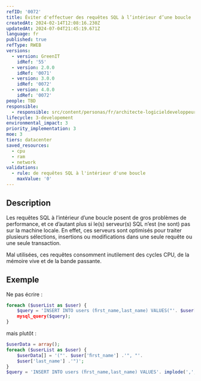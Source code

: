 ```yaml
---
refID: '0072'
title: Éviter d'effectuer des requêtes SQL à l’intérieur d’une boucle
createdAt: 2024-02-14T12:08:16.230Z
updatedAt: 2024-07-04T21:45:19.671Z
language: fr
published: true
refType: RWEB
versions:
  - version: GreenIT
    idRef: '55'
  - version: 2.0.0
    idRef: '0071'
  - version: 3.0.0
    idRef: '0072'
  - version: 4.0.0
    idRef: '0072'
people: TBD
responsible:
  - responsible: src/content/personas/fr/architecte-logicieldeveloppeur.mdx
lifecycle: 3-developement
environmental_impact: 3
priority_implementation: 3
moe: 3
tiers: datacenter
saved_resources:
  - cpu
  - ram
  - network
validations:
  - rule: de requêtes SQL à l'intérieur d'une boucle
    maxValue: '0'
---
```


## Description

Les requêtes SQL à l’intérieur d’une boucle posent de gros problèmes de performance, et ce d’autant plus si le(s) serveur(s) SQL n’est (ne sont) pas sur la machine locale. En effet, ces serveurs sont optimisés pour traiter plusieurs sélections, insertions ou modifications dans une seule requête ou une seule transaction.

Mal utilisées, ces requêtes consomment inutilement des cycles CPU, de la mémoire vive et de la bande passante.

## Exemple

Ne pas écrire :

```php
foreach ($userList as $user) {
    $query = 'INSERT INTO users (ﬁrst_name,last_name) VALUES("'. $user['ﬁrst_name'] .'", "'. $user['last_ name'] .'")';
    mysql_query($query);
}
```

mais plutôt :

```php
$userData = array();
foreach ($userList as $user) {
    $userData[] = '("'. $user['ﬁrst_name'] .'", "'.
    $user['last_name'] .'")';
}
$query = 'INSERT INTO users (ﬁrst_name,last_name) VALUES'. implode(',', $userData); mysql_query($query);
```

